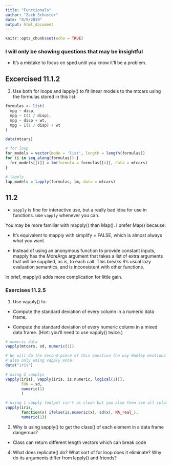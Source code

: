 ```yaml
---
title: "Functionals"
author: "Zach Schuster"
date: "8/9/2019"
output: html_document
---
```


```r
knitr::opts_chunk$set(echo = TRUE)


```

### I will only be showing questions that may be insightful

* It's a mistake to focus on sped until you know it'll be a problem.

## Excercised 11.1.2

3. Use both for loops and lapply() to fit linear models to the mtcars using the formulas stored in this list:

```r
formulas <- list(
  mpg ~ disp,
  mpg ~ I(1 / disp),
  mpg ~ disp + wt,
  mpg ~ I(1 / disp) + wt
)

data(mtcars)

# for loop
for_models = vector(mode = 'list', length = length(formulas))
for (i in seq_along(formulas)) {
  for_models[[i]] = lm(formula = formulas[[i]], data = mtcars)
}

# lapply
lap_models = lapply(formulas, lm, data = mtcars)
```


## 11.2

* `sapply` is fine for interactive use, but a really bad idea for use in functions. use `vapply` whenever you can.

You may be more familiar with mapply() than Map(). I prefer Map() because:

* It’s equivalent to mapply with simplify = FALSE, which is almost always what you want.

* Instead of using an anonymous function to provide constant inputs, mapply has the MoreArgs argument that takes a list of extra arguments that will be supplied, as is, to each call. This breaks R’s usual lazy evaluation semantics, and is inconsistent with other functions.

In brief, mapply() adds more complication for little gain.

### Exercises 11.2.5

1. Use vapply() to:

* Compute the standard deviation of every column in a numeric data frame.

* Compute the standard deviation of every numeric column in a mixed data frame. (Hint: you’ll need to use vapply() twice.)

```r

# numeric data
vapply(mtcars, sd, numeric(1))

# We will do the second piece of this question the way Hadley mentions and then
# also only using vapply once
data("iris")

# using 2 vapplys
vapply(iris[, vapply(iris, is.numeric, logical(1))],
       FUN = sd,
       numeric(1)
       )

# using 1 vapply (output isn't as clean but you also then see all columns)
vapply(iris,
       function(x) ifelse(is.numeric(x), sd(x), NA_real_),
       numeric(1))

```

2. Why is using sapply() to get the class() of each element in a data frame dangerous?

  * Class can return different length vectors which can break code

4. What does replicate() do? What sort of for loop does it eliminate? Why do its arguments differ from lapply() and friends?

